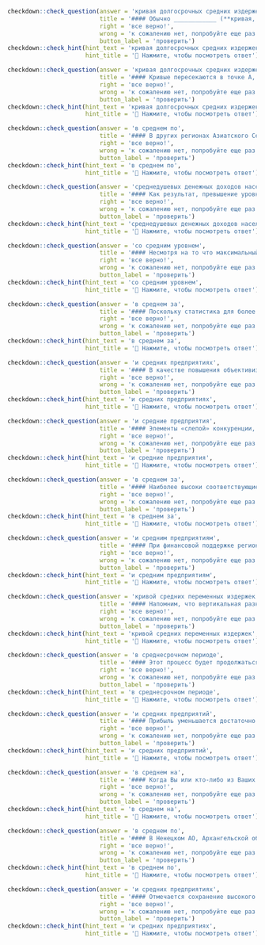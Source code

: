 ```r
checkdown::check_question(answer = 'кривая долгосрочных средних издержек', 
                          title = '#### Обычно ____________ (**кривая, долгосрочных, средних, издержек**) представляет собой сочетание всех трех приведенных выше кривых.',
                          right = 'все верно!', 
                          wrong = 'к сожалению нет, попробуйте еще раз...',
                          button_label = 'проверить')
checkdown::check_hint(hint_text = 'кривая долгосрочных средних издержек',
                      hint_title = '🔎 Нажмите, чтобы посмотреть ответ')
```

```r
checkdown::check_question(answer = 'кривая долгосрочных средних издержек', 
                          title = '#### Кривые пересекаются в точке А, где ____________ (**кривая, долгосрочных, средних, издержек**) достигает своего минимума.',
                          right = 'все верно!', 
                          wrong = 'к сожалению нет, попробуйте еще раз...',
                          button_label = 'проверить')
checkdown::check_hint(hint_text = 'кривая долгосрочных средних издержек',
                      hint_title = '🔎 Нажмите, чтобы посмотреть ответ')
```

```r
checkdown::check_question(answer = 'в среднем по', 
                          title = '#### В других регионах Азиатского Севера различия в продолжительности жизни мужчин и женщин были меньше, чем ____________ (**в, среднее, по**) России, составляя от 9,7 года в Чукотском АО до 12,6 года в Магаданской области.',
                          right = 'все верно!', 
                          wrong = 'к сожалению нет, попробуйте еще раз...',
                          button_label = 'проверить')
checkdown::check_hint(hint_text = 'в среднем по',
                      hint_title = '🔎 Нажмите, чтобы посмотреть ответ')
```

```r
checkdown::check_question(answer = 'среднедушевых денежных доходов населения', 
                          title = '#### Как результат, превышение уровня ____________ (**среднедушевые, денежные, доходы, населения**) на Дальнем Востоке над среднероссийским уровнем уменьшилось с примерно 26% в 1995 г., что было связано с высокими номинальными доходами в районах Крайнего Севера, до 7% в 2019 г.',
                          right = 'все верно!', 
                          wrong = 'к сожалению нет, попробуйте еще раз...',
                          button_label = 'проверить')
checkdown::check_hint(hint_text = 'среднедушевых денежных доходов населения',
                      hint_title = '🔎 Нажмите, чтобы посмотреть ответ')
```

```r
checkdown::check_question(answer = 'со средним уровнем', 
                          title = '#### Несмотря на то что максимальный риск одобряемых кредитов снижается из-за ухода «плохих» банков, чаще всего принимавших такой риск, сегмент инвестиционных проектов ____________ (**с, средний, уровень**) риска получает меньше ресурсов.',
                          right = 'все верно!', 
                          wrong = 'к сожалению нет, попробуйте еще раз...',
                          button_label = 'проверить')
checkdown::check_hint(hint_text = 'со средним уровнем',
                      hint_title = '🔎 Нажмите, чтобы посмотреть ответ')
```

```r
checkdown::check_question(answer = 'в среднем за', 
                          title = '#### Поскольку статистика для более раннего периода отсутствует, сегрегация регионов осуществлялась по критерию превышения 30%-й доли добычи полезных ископаемых в отраслевой структуре ВДС ____________ (**в, среднее, за**) 2004-2014 гг.',
                          right = 'все верно!', 
                          wrong = 'к сожалению нет, попробуйте еще раз...',
                          button_label = 'проверить')
checkdown::check_hint(hint_text = 'в среднем за',
                      hint_title = '🔎 Нажмите, чтобы посмотреть ответ')
```

```r
checkdown::check_question(answer = 'и средних предприятиях', 
                          title = '#### В качестве повышения объективизации оценки структуры экономического развития монопрофильных территорий проведено сопоставление уровня занятости на крупных ____________ (**и, средний, предприятие**) с показателями развития малого бизнеса.',
                          right = 'все верно!', 
                          wrong = 'к сожалению нет, попробуйте еще раз...',
                          button_label = 'проверить')
checkdown::check_hint(hint_text = 'и средних предприятиях',
                      hint_title = '🔎 Нажмите, чтобы посмотреть ответ')
```

```r
checkdown::check_question(answer = 'и средние предприятия', 
                          title = '#### Элементы «слепой» конкуренции, при которой предприниматели сначала производят, а затем ищут потребителя производственной продукции, сохранились только в сравнительно ограниченных сферах хозяйства, где действуют мелкие ____________ (**и, средний, предприятие**).',
                          right = 'все верно!', 
                          wrong = 'к сожалению нет, попробуйте еще раз...',
                          button_label = 'проверить')
checkdown::check_hint(hint_text = 'и средние предприятия',
                      hint_title = '🔎 Нажмите, чтобы посмотреть ответ')
```

```r
checkdown::check_question(answer = 'в среднем за', 
                          title = '#### Наиболее высоки соответствующие показатели в результате миграционного обмена с Республикой Татарстан (668 чел. ____________ (**в, среднее, за**) 2014-2016 гг.), затем - с Москвой (261 чел.) и Пермским краем (162 чел.).',
                          right = 'все верно!', 
                          wrong = 'к сожалению нет, попробуйте еще раз...',
                          button_label = 'проверить')
checkdown::check_hint(hint_text = 'в среднем за',
                      hint_title = '🔎 Нажмите, чтобы посмотреть ответ')
```

```r
checkdown::check_question(answer = 'и средним предприятиям', 
                          title = '#### При финансовой поддержке регионального бюджета было создано более 100 гарантийных органов, 40 из которых оказывали финансовую помощь малым ____________ (**и, средний, предприятие**).',
                          right = 'все верно!', 
                          wrong = 'к сожалению нет, попробуйте еще раз...',
                          button_label = 'проверить')
checkdown::check_hint(hint_text = 'и средним предприятиям',
                      hint_title = '🔎 Нажмите, чтобы посмотреть ответ')
```

```r
checkdown::check_question(answer = 'кривой средних переменных издержек', 
                          title = '#### Напомним, что вертикальная разница между кривой средних и ____________ (**кривой, средних, переменных, издержек**) равнозначна величине средних фиксированных издержек.',
                          right = 'все верно!', 
                          wrong = 'к сожалению нет, попробуйте еще раз...',
                          button_label = 'проверить')
checkdown::check_hint(hint_text = 'кривой средних переменных издержек',
                      hint_title = '🔎 Нажмите, чтобы посмотреть ответ')
```

```r
checkdown::check_question(answer = 'в среднесрочном периоде', 
                          title = '#### Этот процесс будет продолжаться до тех пор, пока совокупный выпуск ____________ (**в, среднесрочный, период**) не вернется на свой потенциальный уровень.',
                          right = 'все верно!', 
                          wrong = 'к сожалению нет, попробуйте еще раз...',
                          button_label = 'проверить')
checkdown::check_hint(hint_text = 'в среднесрочном периоде',
                      hint_title = '🔎 Нажмите, чтобы посмотреть ответ')
```

```r
checkdown::check_question(answer = 'и средних предприятий', 
                          title = '#### Прибыль уменьшается достаточно резко у некоторых крупных ____________ (**и, средний, предприятие**), что существенно сказывается на таком финансовом положении.',
                          right = 'все верно!', 
                          wrong = 'к сожалению нет, попробуйте еще раз...',
                          button_label = 'проверить')
checkdown::check_hint(hint_text = 'и средних предприятий',
                      hint_title = '🔎 Нажмите, чтобы посмотреть ответ')
```

```r
checkdown::check_question(answer = 'в среднем на', 
                          title = '#### Когда Вы или кто-либо из Ваших друзей ищете работу на полставки, сколько недель ____________ (**в, среднее, на**) это уходит?',
                          right = 'все верно!', 
                          wrong = 'к сожалению нет, попробуйте еще раз...',
                          button_label = 'проверить')
checkdown::check_hint(hint_text = 'в среднем на',
                      hint_title = '🔎 Нажмите, чтобы посмотреть ответ')
```

```r
checkdown::check_question(answer = 'в среднем по', 
                          title = '#### В Ненецком АО, Архангельской области, Республике Карелии, Республике Коми и Республике Тыве коэффициент смертности уменьшился значительнее, чем ____________ (**в, среднее, по**) стране.',
                          right = 'все верно!', 
                          wrong = 'к сожалению нет, попробуйте еще раз...',
                          button_label = 'проверить')
checkdown::check_hint(hint_text = 'в среднем по',
                      hint_title = '🔎 Нажмите, чтобы посмотреть ответ')
```

```r
checkdown::check_question(answer = 'и средних предприятиях', 
                          title = '#### Отмечается сохранение высокого уровня регистрируемой безработицы в сочетании с недостаточным уровнем показателя занятости на малых ____________ (**и, средний, предприятие**), а также максимальным показателем удельного веса занятых в бюджетной сфере.',
                          right = 'все верно!', 
                          wrong = 'к сожалению нет, попробуйте еще раз...',
                          button_label = 'проверить')
checkdown::check_hint(hint_text = 'и средних предприятиях',
                      hint_title = '🔎 Нажмите, чтобы посмотреть ответ')
```

